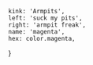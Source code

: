 
	kink: 'Armpits',
	left: 'suck my pits',
	right: 'armpit freak',
	name: 'magenta',
	hex: color.magenta,
}
